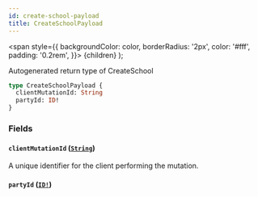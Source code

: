 ```yaml
---
id: create-school-payload
title: CreateSchoolPayload
---
```


<span
style={{
      backgroundColor: color,
      borderRadius: '2px',
      color: '#fff',
      padding: '0.2rem',
    }}>
{children}
</span>
);

Autogenerated return type of CreateSchool

```graphql
type CreateSchoolPayload {
  clientMutationId: String
  partyId: ID!
}
```

### Fields

#### `clientMutationId` ([`String`](/api/scalars/string))

A unique identifier for the client performing the mutation.

#### `partyId` ([`ID!`](/api/scalars/id))
